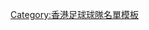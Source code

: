 {{football squad
| name       = 香港流浪足球會
| teamname   = 香港流浪足球會
| title      = 標準流浪
|bgcolor=#33b1eb
|textcolor=#29166f
|bordercolor=#29166f
| list=<div>
{{Football squad2 player|no=1|name=[[盧兆崎]]}}
{{Football squad2 player|no=2|name=[[馬文軒]]}}
{{Football squad2 player|no=3|name=[[黃本煒]]}}
{{Football squad2 player|no=5|name=[[李鍶泓]]}}
{{Football squad2 player|no=6|name=[[陳力衡]]}}
{{Football squad2 player|no=7|name=[[劉智樂]]}}
{{Football squad2 player|no=8|name=[[鄧子均]]}}
{{Football squad2 player|no=10|name=[[林嘉緯]]}}
{{Football squad2 player|no=11|name=[[林學曦]]}}
{{Football squad2 player|no=12|name=[[盧均宜]]}}
{{Football squad2 player|no=13|name=[[鄧樂文]]}}
{{Football squad2 player|no=14|name={{flagicon|BRA}} {{le|道格拉斯·阿爾梅達·馬克斯|Douglas Almeida Marques|道格拉斯}}}}
{{Football squad2 player|no=17|name=[[周家樂]]}}
{{Football squad2 player|no=18|name=[[潘子希]]}}
{{Football squad2 player|no=19|name=[[姚浩明]]}}
{{Football squad2 player|no=21|name=[[黃晉軒]]}}
{{Football squad2 player|no=22|name=[[張家俊]]}}
{{Football squad2 player|no=23|name=[[謝偉俊 (足球運動員)|謝偉俊]]}}
{{Football squad2 player|no=26|name=[[鍾昇霖]]}}
{{Football squad2 player|no=30|name={{flagicon|UKR}} [[奧力斯·舒利亞高正|奧力斯]]}}
{{Football squad2 player|no=31|name=[[蘇志偉]]}}
{{Football squad2 player|no=32|name=[[林衍廷]]}}
{{Football squad2 player|no=33|name={{flagicon|BRA}} [[費蘭度·盧比斯·艾簡泰拿|費蘭度]]}}
{{Football squad2 player|no=55|name=[[尚雅克·基藍馬|基藍馬]]}}
{{Football squad2 player|no=90|name={{flagicon|BRA}} [[祖尼尼奧·索亞里斯|祖連奴]]}}
{{Football squad2 player|no=96|name={{flagicon|BRA}} {{le|奧斯古圖|Augusto Neto}}}}
{{football squad2 manager|title=教練|name= [[招重文]]}}
{{football squad2 manager|title=教練|name= [[黃展鴻]]}}
</div>
}}<noinclude>[[Category:香港足球球隊名單模板]]
</noinclude>
